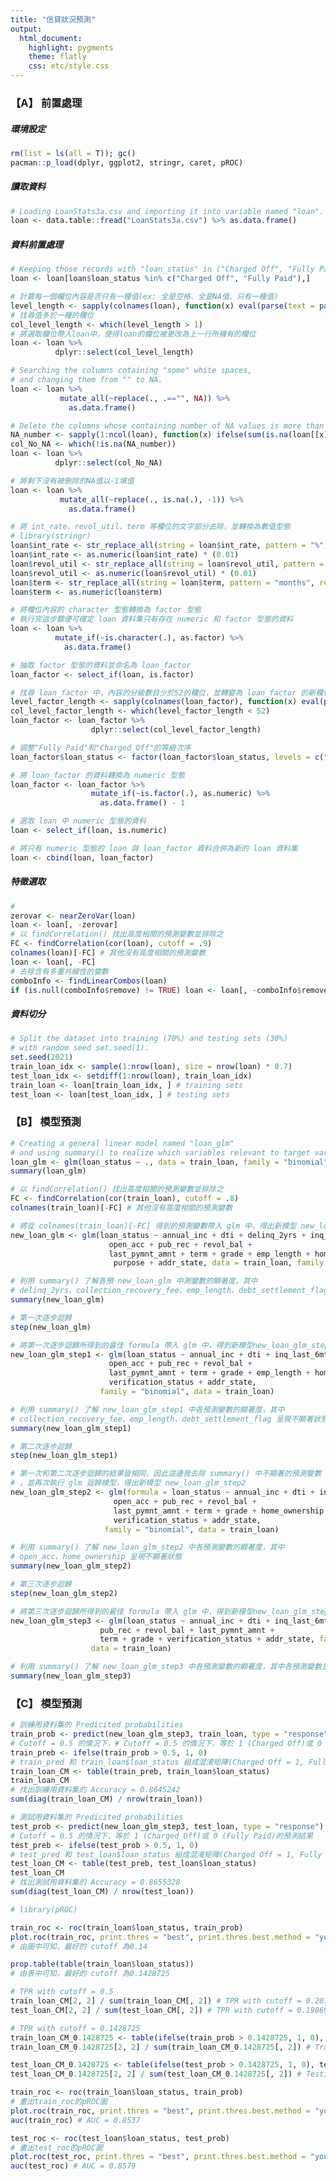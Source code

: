 ---
title: "信貸狀況預測"
output:
  html_document:
    highlight: pygments
    theme: flatly
    css: etc/style.css
---

### 【A】 前置處理

##### 環境設定
```{r results='hide', message=FALSE, warning=FALSE}
rm(list = ls(all = T)); gc()
pacman::p_load(dplyr, ggplot2, stringr, caret, pROC)
```

##### 讀取資料
```{r results='hide', message=FALSE, warning=FALSE}
# Loading LoanStats3a.csv and importing it into variable named "loan".
loan <- data.table::fread("LoanStats3a.csv") %>% as.data.frame()
```

##### 資料前置處理
```{r results='hide', message=FALSE, warning=FALSE}
# Keeping those records with "loan_status" in ("Charged Off", "Fully Paid")
loan <- loan[loan$loan_status %in% c("Charged Off", "Fully Paid"),]
```

```{r results='hide', message=FALSE, warning=FALSE}
# 計算每一個欄位內容是否只有一種值(ex: 全是空格、全是NA值、只有一種值)
level_length <- sapply(colnames(loan), function(x) eval(parse(text = paste("length(levels(as.factor(loan", "$", x, ")))", sep = ""))))
# 找尋值多於一種的欄位
col_level_length <- which(level_length > 1)
# 將選取欄位帶入loan中，使得loan的欄位被更改為上一行所擁有的欄位
loan <- loan %>%
          dplyr::select(col_level_length)
```

```{r results='hide', message=FALSE, warning=FALSE}
# Searching the columns cotaining "some" white spaces, 
# and changing them from "" to NA.
loan <- loan %>% 
           mutate_all(~replace(., .=="", NA)) %>%
             as.data.frame()
```

```{r results='hide', message=FALSE, warning=FALSE}
# Delete the columns whose containing number of NA values is more than than number of half of total rows
NA_number <- sapply(1:ncol(loan), function(x) ifelse(sum(is.na(loan[[x]])) < nrow(loan) * 0.5, x, NA))
col_No_NA <- which(!is.na(NA_number))
loan <- loan %>%
          dplyr::select(col_No_NA)
```

```{r results='hide', message=FALSE, warning=FALSE}
# 將剩下沒有被刪除的NA值以-1填值
loan <- loan %>% 
           mutate_all(~replace(., is.na(.), -1)) %>%
             as.data.frame()
```

```{r results='hide', message=FALSE, warning=FALSE}
# 將 int_rate、revol_util、term 等欄位的文字部分去除，並轉換為數值型態
# library(stringr)
loan$int_rate <- str_replace_all(string = loan$int_rate, pattern = "%", replacement = "")
loan$int_rate <- as.numeric(loan$int_rate) * (0.01)
loan$revol_util <- str_replace_all(string = loan$revol_util, pattern = "%", replacement = "")
loan$revol_util <- as.numeric(loan$revol_util) * (0.01)
loan$term <- str_replace_all(string = loan$term, pattern = "months", replacement = "")
loan$term <- as.numeric(loan$term)
```

```{r results='hide', message=FALSE, warning=FALSE}
# 將欄位內容的 character 型態轉換為 factor 型態
# 執行完這步驟便可確定 loan 資料集只有存在 numeric 和 factor 型態的資料
loan <- loan %>% 
          mutate_if(~is.character(.), as.factor) %>%
            as.data.frame()
```

```{r results='hide', message=FALSE, warning=FALSE}
# 抽取 factor 型態的資料並命名為 loan_factor
loan_factor <- select_if(loan, is.factor)

# 找尋 loan_factor 中，內容的分級數目少於52的欄位，並轉變為 loan_factor 的新欄位
level_factor_length <- sapply(colnames(loan_factor), function(x) eval(parse(text = paste("length(levels(loan_factor", "$", x, "))", sep = ""))))
col_level_factor_length <- which(level_factor_length < 52)
loan_factor <- loan_factor %>%
                  dplyr::select(col_level_factor_length)

# 調整"Fully Paid"和"Charged Off"的等級次序
loan_factor$loan_status <- factor(loan_factor$loan_status, levels = c("Fully Paid", "Charged Off"))

# 將 loan_factor 的資料轉換為 numeric 型態
loan_factor <- loan_factor %>%
                  mutate_if(~is.factor(.), as.numeric) %>%
                    as.data.frame() - 1

# 選取 loan 中 numeric 型態的資料
loan <- select_if(loan, is.numeric)

# 將只有 numeric 型態的 loan 與 loan_factor 資料合併為新的 loan 資料集
loan <- cbind(loan, loan_factor)
```

##### 特徵選取
```{r results='hide', message=FALSE, warning=FALSE}
# 
zerovar <- nearZeroVar(loan)
loan <- loan[, -zerovar]
# 以 findCorrelation() 找出高度相關的預測變數並排除之
FC <- findCorrelation(cor(loan), cutoff = .9)
colnames(loan)[-FC] # 其他沒有高度相關的預測變數
loan <- loan[, -FC]
# 去除含有多重共線性的變數
comboInfo <- findLinearCombos(loan)
if (is.null(comboInfo$remove) != TRUE) loan <- loan[, -comboInfo$remove]
```

##### 資料切分
```{r results='hide', message=FALSE, warning=FALSE}
# Split the dataset into training (70%) and testing sets (30%) 
# with random seed set.seed(1).
set.seed(2021)
train_loan_idx <- sample(1:nrow(loan), size = nrow(loan) * 0.7)
test_loan_idx <- setdiff(1:nrow(loan), train_loan_idx)
train_loan <- loan[train_loan_idx, ] # training sets
test_loan <- loan[test_loan_idx, ] # testing sets
```

### 【B】 模型預測
```{r results='hide', message=FALSE, warning=FALSE}
# Creating a general linear model named "loan_glm" 
# and using summary() to realize which variables relevant to target variable "loan_status".
loan_glm <- glm(loan_status ~ ., data = train_loan, family = "binomial")
summary(loan_glm)
```

```{r results='hide', message=FALSE, warning=FALSE}
# 以 findCorrelation() 找出高度相關的預測變數並排除之
FC <- findCorrelation(cor(train_loan), cutoff = .8)
colnames(train_loan)[-FC] # 其他沒有高度相關的預測變數

# 將從 colnames(train_loan)[-FC] 得到的預測變數帶入 glm 中，得出新模型 new_loan_glm
new_loan_glm <- glm(loan_status ~ annual_inc + dti + delinq_2yrs + inq_last_6mths +
                      open_acc + pub_rec + revol_bal + 
                      last_pymnt_amnt + term + grade + emp_length + home_ownership + verification_status +
                       purpose + addr_state, data = train_loan, family = "binomial")

# 利用 summary() 了解各預 new_loan_glm 中測變數的顯著度，其中 
# delinq_2yrs、collection_recovery_fee、emp_length、debt_settlement_flag 呈現不顯著狀態
summary(new_loan_glm)
```

```{r results='hide', message=FALSE, warning=FALSE}
# 第一次逐步迴歸
step(new_loan_glm)

# 將第一次逐步迴歸所得到的最佳 formula 帶入 glm 中，得到新模型new_loan_glm_step1
new_loan_glm_step1 <- glm(loan_status ~ annual_inc + dti + inq_last_6mths + 
                      open_acc + pub_rec + revol_bal + 
                      last_pymnt_amnt + term + grade + emp_length + home_ownership + 
                      verification_status + addr_state, 
                    family = "binomial", data = train_loan)

# 利用 summary() 了解 new_loan_glm_step1 中各預測變數的顯著度，其中 
# collection_recovery_fee、emp_length、debt_settlement_flag 呈現不顯著狀態
summary(new_loan_glm_step1)

# 第二次逐步迴歸
step(new_loan_glm_step1)

# 第一次和第二次逐步迴歸的結果皆相同，因此這邊我去除 summary() 中不顯著的預測變數
# ，並再次執行 glm 迴歸模型，得出新模型 new_loan_glm_step2
new_loan_glm_step2 <- glm(formula = loan_status ~ annual_inc + dti + inq_last_6mths + 
                       open_acc + pub_rec + revol_bal + 
                       last_pymnt_amnt + term + grade + home_ownership + 
                       verification_status + addr_state, 
                     family = "binomial", data = train_loan)

# 利用 summary() 了解 new_loan_glm_step2 中各預測變數的顯著度，其中 
# open_acc、home_ownership 呈現不顯著狀態
summary(new_loan_glm_step2)

# 第三次逐步迴歸
step(new_loan_glm_step2)

# 將第三次逐步迴歸所得到的最佳 formula 帶入 glm 中，得到新模型new_loan_glm_step3
new_loan_glm_step3 <- glm(loan_status ~ annual_inc + dti + inq_last_6mths + 
                    pub_rec + revol_bal + last_pymnt_amnt + 
                    term + grade + verification_status + addr_state, family = "binomial", 
                  data = train_loan)

# 利用 summary() 了解 new_loan_glm_step3 中各預測變數的顯著度，其中各預測變數呈顯著狀態
summary(new_loan_glm_step3)
```

### 【C】 模型預測
```{r results='hide', message=FALSE, warning=FALSE}
# 訓練用資料集的 Predicited probabilities
train_prob <- predict(new_loan_glm_step3, train_loan, type = "response")
# Cutoff = 0.5 的情況下，# Cutoff = 0.5 的情況下，等於 1 (Charged Off)或 0 (Fully Paid)的預測結果
train_preb <- ifelse(train_prob > 0.5, 1, 0)
# train_pred 和 train_loan$loan_status 組成混淆矩陣(Charged Off = 1, Fully Paid = 0)
train_loan_CM <- table(train_preb, train_loan$loan_status)
train_loan_CM
# 找出訓練用資料集的 Accuracy = 0.8645242
sum(diag(train_loan_CM) / nrow(train_loan))

# 測試用資料集的 Predicited probabilities
test_prob <- predict(new_loan_glm_step3, test_loan, type = "response")
# Cutoff = 0.5 的情況下，等於 1 (Charged Off)或 0 (Fully Paid)的預測結果
test_preb <- ifelse(test_prob > 0.5, 1, 0)
# test_pred 和 test_loan$loan_status 組成混淆矩陣(Charged Off = 1, Fully Paid = 0)
test_loan_CM <- table(test_preb, test_loan$loan_status)
test_loan_CM
# 找出測試用資料集的 Accuracy = 0.8655328
sum(diag(test_loan_CM) / nrow(test_loan))
```

```{r results='hide', message=FALSE, warning=FALSE}
# library(pROC)

train_roc <- roc(train_loan$loan_status, train_prob)
plot.roc(train_roc, print.thres = "best", print.thres.best.method = "youden", print.auc = T, xlim = c(1, 0), ylim = c(0, 1))
# 由圖中可知，最好的 cutoff 為0.14

prop.table(table(train_loan$loan_status))
# 由表中可知，最好的 cutoff 為0.1428725

# TPR with cutoff = 0.5
train_loan_CM[2, 2] / sum(train_loan_CM[, 2]) # TPR with cutoff = 0.2015582
test_loan_CM[2, 2] / sum(test_loan_CM[, 2]) # TPR with cutoff = 0.198699

# TPR with cutoff = 0.1428725
train_loan_CM_0.1428725 <- table(ifelse(train_prob > 0.1428725, 1, 0), train_loan$loan_status)
train_loan_CM_0.1428725[2, 2] / sum(train_loan_CM_0.1428725[, 2]) # Training TPR = 0.8439306

test_loan_CM_0.1428725 <- table(ifelse(test_prob > 0.1428725, 1, 0), test_loan$loan_status)
test_loan_CM_0.1428725[2, 2] / sum(test_loan_CM_0.1428725[, 2]) # Testing TPR = 0.8415139
```

```{r results='hide', message=FALSE, warning=FALSE}
train_roc <- roc(train_loan$loan_status, train_prob)
# 畫出train_roc的pROC圖
plot.roc(train_roc, print.thres = "best", print.thres.best.method = "youden", print.auc = T)
auc(train_roc) # AUC = 0.8537

test_roc <- roc(test_loan$loan_status, test_prob)
# 畫出test_roc的pROC圖
plot.roc(test_roc, print.thres = "best", print.thres.best.method = "youden", print.auc = T)
auc(test_roc) # AUC = 0.8579
```

